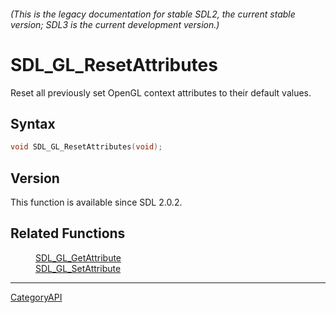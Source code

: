 ====== (This is the legacy documentation for stable SDL2, the current stable version; SDL3 is the current development version.) ======
= SDL_GL_ResetAttributes =

Reset all previously set OpenGL context attributes to their default values.

== Syntax ==

<syntaxhighlight lang='c'>
void SDL_GL_ResetAttributes(void);
</syntaxhighlight>

== Version ==

This function is available since SDL 2.0.2.

== Related Functions ==

:[[SDL_GL_GetAttribute]]
:[[SDL_GL_SetAttribute]]

----
[[CategoryAPI]]



